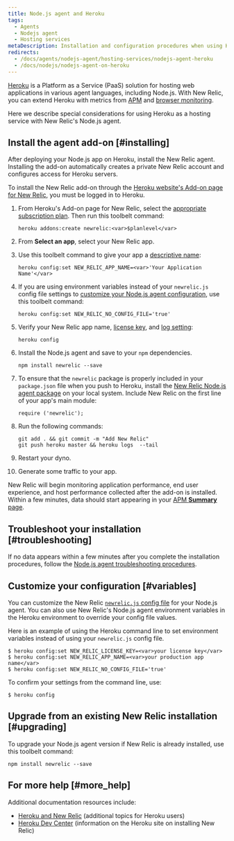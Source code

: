```yaml
---
title: Node.js agent and Heroku
tags:
  - Agents
  - Nodejs agent
  - Hosting services
metaDescription: Installation and configuration procedures when using Heroku as a hosting service with New Relic's Node.js agent.
redirects:
  - /docs/agents/nodejs-agent/hosting-services/nodejs-agent-heroku
  - /docs/nodejs/nodejs-agent-on-heroku
---
```


[Heroku](https://devcenter.heroku.com/articles/newrelic) is a Platform as a Service (PaaS) solution for hosting web applications in various agent languages, including Node.js. With New Relic, you can extend Heroku with metrics from [APM](/docs/apm/new-relic-apm) and [browser monitoring](/docs/browser/new-relic-browser).

Here we describe special considerations for using Heroku as a hosting service with New Relic's Node.js agent.

## Install the agent add-on [#installing]

After deploying your Node.js app on Heroku, install the New Relic agent. Installing the add-on automatically creates a private New Relic account and configures access for Heroku servers.

To install the New Relic add-on through the [Heroku website's Add-on page for New Relic](https://addons.heroku.com/newrelic), you must be logged in to Heroku.

1. From Heroku's Add-on page for New Relic, select the [appropriate subscription plan](https://elements.heroku.com/addons/newrelic#pricing). Then run this toolbelt command:

   ```
   heroku addons:create newrelic:<var>$planlevel</var>
   ```
2. From **Select an app**, select your New Relic app.
3. Use this toolbelt command to give your app a [descriptive name](/docs/apm/new-relic-apm/installation-configuration/name-your-application):

   ```
   heroku config:set NEW_RELIC_APP_NAME=<var>'Your Application Name'</var>
   ```
4. If you are using environment variables instead of your `newrelic.js` config file settings to [customize your Node.js agent configuration](#variables), use this toolbelt command:

   ```
   heroku config:set NEW_RELIC_NO_CONFIG_FILE='true'
   ```
5. Verify your New Relic app name, [license key](/docs/apis/intro-apis/new-relic-api-keys/#ingest-license-key), and [log setting](/docs/agents/nodejs-agent/installation-configuration/nodejs-agent-configuration#logging_config):

   ```
   heroku config
   ```
6. Install the Node.js agent and save to your `npm` dependencies.

   ```
   npm install newrelic --save
   ```
7. To ensure that the `newrelic` package is properly included in your `package.json` file when you push to Heroku, install the [New Relic Node.js agent package](/docs/agents/nodejs-agent/installation-configuration/installing-maintaining-nodejs) on your local system. Include New Relic on the first line of your app's main module:

   ```
   require ('newrelic');
   ```
8. Run the following commands:

   ```
   git add . && git commit -m "Add New Relic"
   git push heroku master && heroku logs  --tail
   ```
9. Restart your dyno.
10. Generate some traffic to your app.

New Relic will begin monitoring application performance, end user experience, and host performance collected after the add-on is installed. Within a few minutes, data should start appearing in your [APM **Summary** page](/docs/apm/applications-menu/monitoring/apm-overview-page).

## Troubleshoot your installation [#troubleshooting]

If no data appears within a few minutes after you complete the installation procedures, follow the [Node.js agent troubleshooting procedures](/docs/agents/nodejs-agent/troubleshooting/troubleshooting-your-nodejs-installation).

## Customize your configuration [#variables]

You can customize the New Relic [`newrelic.js` config file](/docs/agents/nodejs-agent/installation-configuration/nodejs-agent-configuration#methods-and-precedence) for your Node.js agent. You can also use New Relic's Node.js agent environment variables in the Heroku environment to override your config file values.

Here is an example of using the Heroku command line to set environment variables instead of using your `newrelic.js` config file.

```
$ heroku config:set NEW_RELIC_LICENSE_KEY=<var>your license key</var>
$ heroku config:set NEW_RELIC_APP_NAME=<var>your production app name</var>
$ heroku config:set NEW_RELIC_NO_CONFIG_FILE='true'
```

To confirm your settings from the command line, use:

```
$ heroku config
```

## Upgrade from an existing New Relic installation [#upgrading]

To upgrade your Node.js agent version if New Relic is already installed, use this toolbelt command:

```
npm install newrelic --save
```

## For more help [#more_help]

Additional documentation resources include:

* [Heroku and New Relic](/docs/accounts-partnerships/partnerships/heroku-new-relic) (additional topics for Heroku users)
* [Heroku Dev Center](//devcenter.heroku.com/articles/newrelic) (information on the Heroku site on installing New Relic)

